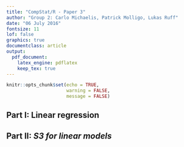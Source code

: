 ```yaml
---
title: "CompStat/R - Paper 3"
author: "Group 2: Carlo Michaelis, Patrick Molligo, Lukas Ruff"
date: "06 July 2016"
fontsize: 11
lof: false
graphics: true
documentclass: article
output:
  pdf_document:
    latex_engine: pdflatex
    keep_tex: true
---
```


```r
knitr::opts_chunk$set(echo = TRUE,
                      warning = FALSE,
                      message = FALSE)
```


## Part I: Linear regression

## Part II: *S3 for linear models*
